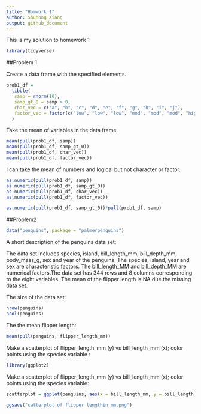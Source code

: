 ```yaml
---
title: "Homwork 1"
author: Shuhong Xiang
output: github_document
---
```


This is my solution to homework 1

```r
library(tidyverse)
```


##Problem 1

Create a data frame with the specified elements. 

```r
prob1_df =
  tibble(
   samp = rnorm(10), 
   samp_gt_0 = samp > 0,
   char_vec = c("a", "b", "c", "d", "e", "f", "g", "h", "i", "j"), 
   factor_vec = factor(c("low", "low", "low", "mod", "mod", "mod", "high", "high", "high", "high"))
  )
```

Take the mean of variables in the data frame

```r
mean(pull(prob1_df, samp))
mean(pull(prob1_df, samp_gt_0))
mean(pull(prob1_df, char_vec))
mean(pull(prob1_df, factor_vec))
```
I can take the mean of numbers and logical but not character or factor. 

```r
as.numeric(pull(prob1_df, samp))
as.numeric(pull(prob1_df, samp_gt_0))
as.numeric(pull(prob1_df, char_vec))
as.numeric(pull(prob1_df, factor_vec))
```

```r
as.numeric(pull(prob1_df, samp_gt_0))*pull(prob1_df, samp)
```

##Problem2

```r
data("penguins", package = "palmerpenguins")
```


A short description of the penguins data set:

The data set includes species, island, bill_length_mm, bill_depth_mm, body_mass_g, sex and year of the penguins. The species, island, year and sex are characteristic factors. The bill_length_MM and bill_depth_MM are numerical factors.The data set has 344 rows and 8 columns corresponding to the eight variables. The mean of the flipper length is NA due the missing data set.

The size of the data set:

```r
nrow(penguins)
ncol(penguins)
```

The the mean flipper length:

```r
mean(pull(penguins, flipper_length_mm))
```

Make a scatterplot of flipper_length_mm (y) vs bill_length_mm (x); color points using the species variable :

```r
library(ggplot2)
```
Make a scatterplot of flipper_length_mm (y) vs bill_length_mm (x); color points using the species variable:

```r
scatterplot = ggplot(penguins, aes(x = bill_length_mm, y = bill_length_mm), color = species)

ggsave("catterplot of flipper lengthin mm.png")
```

